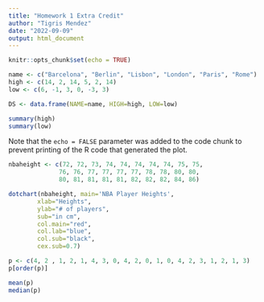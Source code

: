 ```yaml
---
title: "Homework 1 Extra Credit"
author: "Tigris Mendez"
date: "2022-09-09"
output: html_document
---
```


```r
knitr::opts_chunk$set(echo = TRUE)
```

```r
name <- c("Barcelona", "Berlin", "Lisbon", "London", "Paris", "Rome")
high <- c(14, 2, 14, 5, 2, 14)
low <- c(6, -1, 3, 0, -3, 3)
```

```r
DS <- data.frame(NAME=name, HIGH=high, LOW=low)
```

```r
summary(high)
summary(low)
```
Note that the `echo = FALSE` parameter was added to the code chunk to prevent printing of the R code that generated the plot.
```r
nbaheight <- c(72, 72, 73, 74, 74, 74, 74, 74, 75, 75,
              76, 76, 77, 77, 77, 77, 78, 78, 80, 80,
              80, 81, 81, 81, 81, 82, 82, 82, 84, 86)

dotchart(nbaheight, main='NBA Player Heights', 
        xlab="Heights",
        ylab="# of players",
        sub="in cm", 
        col.main="red", 
        col.lab="blue", 
        col.sub="black",
        cex.sub=0.7)
```


```r
p <- c(4, 2 , 1, 2, 1, 4, 3, 0, 4, 2, 0, 1, 0, 4, 2, 3, 1, 2, 1, 3)
p[order(p)]
```

```r
mean(p)
median(p)
```

